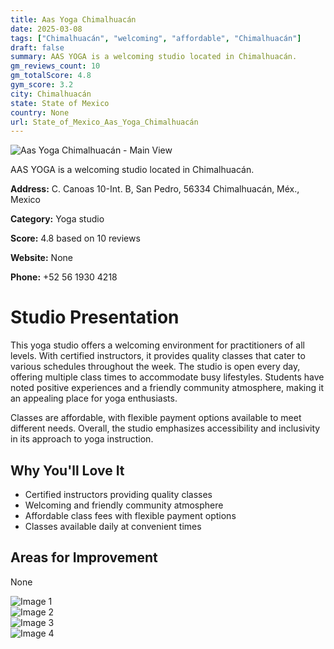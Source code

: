 ```yaml
---
title: Aas Yoga Chimalhuacán
date: 2025-03-08
tags: ["Chimalhuacán", "welcoming", "affordable", "Chimalhuacán"]  
draft: false
summary: AAS YOGA is a welcoming studio located in Chimalhuacán.
gm_reviews_count: 10
gm_totalScore: 4.8
gym_score: 3.2
city: Chimalhuacán
state: State of Mexico
country: None
url: State_of_Mexico_Aas_Yoga_Chimalhuacán
---
```


<div className="aspect-[16/9] relative my-8">
  <img 
    src="https://lh5.googleusercontent.com/p/AF1QipMXT0eWlQsXz9cKqccTSt7aZI5cwcoU3nekqL1p=w1920-h1080-k-no"
    alt="Aas Yoga Chimalhuacán - Main View"
    className="object-cover absolute inset-0 w-full h-full rounded-lg"
  />
</div>

AAS YOGA is a welcoming studio located in Chimalhuacán.

**Address:** C. Canoas 10-Int. B, San Pedro, 56334 Chimalhuacán, Méx., Mexico

**Category:** Yoga studio

**Score:** 4.8 based on 10 reviews

**Website:** None

**Phone:** +52 56 1930 4218

# Studio Presentation

This yoga studio offers a welcoming environment for practitioners of all levels. With certified instructors, it provides quality classes that cater to various schedules throughout the week. The studio is open every day, offering multiple class times to accommodate busy lifestyles. Students have noted positive experiences and a friendly community atmosphere, making it an appealing place for yoga enthusiasts.

Classes are affordable, with flexible payment options available to meet different needs. Overall, the studio emphasizes accessibility and inclusivity in its approach to yoga instruction.

## Why You'll Love It

- Certified instructors providing quality classes
- Welcoming and friendly community atmosphere
- Affordable class fees with flexible payment options
- Classes available daily at convenient times

## Areas for Improvement

None

<div className="grid grid-cols-1 xl:grid-cols-2 gap-4 my-8">
<div className="aspect-[4/3] relative"><img src="https://lh3.googleusercontent.com/p/AF1QipPDuuk0pFJrpeu8uF-d-Y1LOn0MwQmFUvrPzwjY=w1920-h1080-k-no" alt="Image 1" className="object-cover absolute inset-0 w-full h-full rounded-lg" /></div>
<div className="aspect-[4/3] relative"><img src="https://lh5.googleusercontent.com/p/AF1QipN3BvOA7QjMgUqbvtmKaZFyChJ7RB5ijjy2NAfu=w1920-h1080-k-no" alt="Image 2" className="object-cover absolute inset-0 w-full h-full rounded-lg" /></div>
<div className="aspect-[4/3] relative"><img src="https://lh5.googleusercontent.com/p/AF1QipOcU3z6ulw8jDCROjeYLi5kM-NsrWOSGwkB0YBI=w1920-h1080-k-no" alt="Image 3" className="object-cover absolute inset-0 w-full h-full rounded-lg" /></div>
<div className="aspect-[4/3] relative"><img src="https://lh5.googleusercontent.com/p/AF1QipNI0Q2BynnM3p889M80NgxqnRpthKhDQHyzlrxy=w1920-h1080-k-no" alt="Image 4" className="object-cover absolute inset-0 w-full h-full rounded-lg" /></div>
</div>